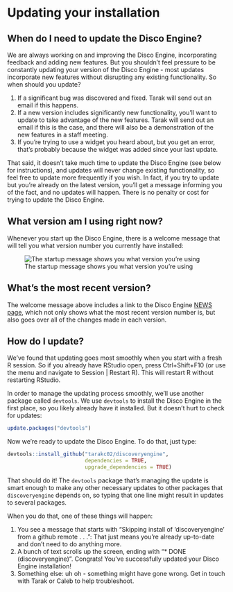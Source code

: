 # Updating your installation {#updating}

## When do I need to update the Disco Engine?

We are always working on and improving the Disco Engine, incorporating feedback and adding new features. But you shouldn't feel pressure to be constantly updating your version of the Disco Engine - most updates incorporate new features without disrupting any existing functionality. So when should you update?

1. If a significant bug was discovered and fixed. Tarak will send out an email if this happens.
2. If a new version includes significantly new functionality, you'll want to update to take advantage of the new features. Tarak will send out an email if this is the case, and there will also be a demonstration of the new features in a staff meeting. 
3. If you're trying to use a widget you heard about, but you get an error, that's probably because the widget was added since your last update. 

That said, it doesn't take much time to update the Disco Engine (see below for instructions), and updates will never change existing functionality, so feel free to update more frequently if you wish. In fact, if you try to update but you're already on the latest version, you'll get a message informing you of the fact, and no updates will happen. There is no penalty or cost for trying to update the Disco Engine.

## What version am I using right now?

Whenever you start up the Disco Engine, there is a welcome message that will tell you what version number you currently have installed:

![The startup message shows you what version you're using](images/startup-msg.png)

## What's the most recent version?

The welcome message above includes a link to the Disco Engine [NEWS page](https://github.com/tarakc02/discoveryengine/blob/master/NEWS.md), which not only shows what the most recent version number is, but also goes over all of the changes made in each version. 

## How do I update?

We've found that updating goes most smoothly when you start with a fresh R session. So if you already have RStudio open, press Ctrl+Shift+F10 (or use the menu and navigate to Session | Restart R). This will restart R without restarting RStudio. 

In order to manage the updating process smoothly, we'll use another package called `devtools`. We use `devtools` to install the Disco Engine in the first place, so you likely already have it installed. But it doesn't hurt to check for updates:

```r
update.packages("devtools")
```

Now we're ready to update the Disco Engine. To do that, just type:

```r
devtools::install_github("tarakc02/discoveryengine",
                         dependencies = TRUE,
                         upgrade_dependencies = TRUE)
```

That should do it! The `devtools` package that's managing the update is smart enough to make any other necessary updates to other packages that `discoveryengine` depends on, so typing that one line might result in updates to several packages. 

When you do that, one of these things will happen:

1. You see a message that starts with "Skipping install of 'discoveryengine' from a github remote . . .": That just means you're already up-to-date and don't need to do anything more.
2. A bunch of text scrolls up the screen, ending with "* DONE (discoveryengine)". Congrats! You've successfully updated your Disco Engine installation!
3. Something else: uh oh - something might have gone wrong. Get in touch with Tarak or Caleb to help troubleshoot.
